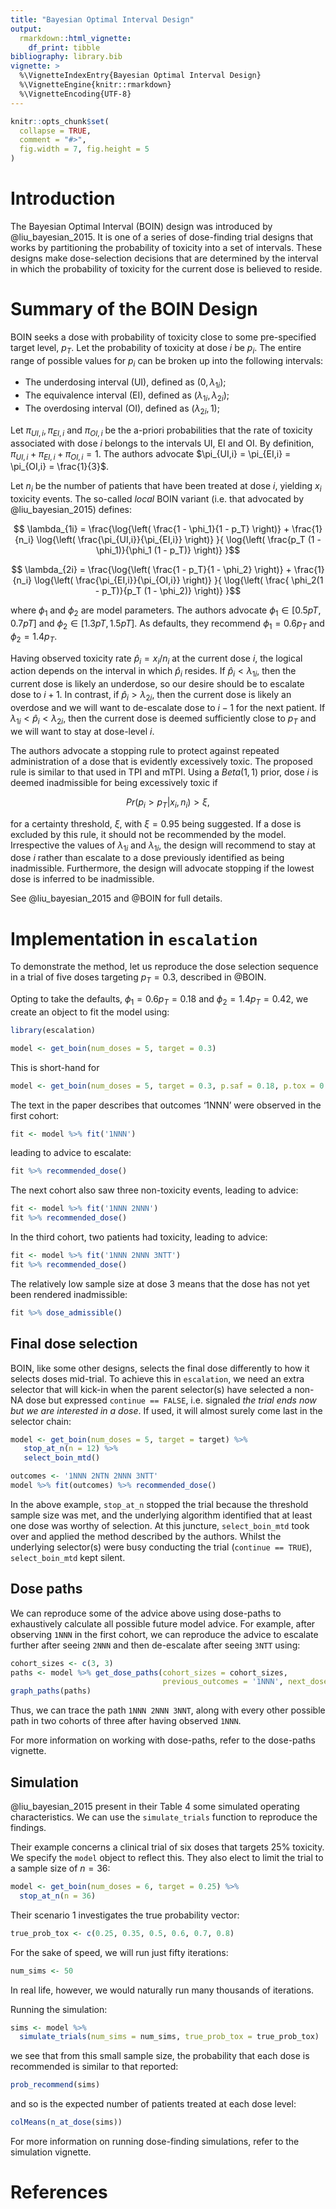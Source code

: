 ```yaml
---
title: "Bayesian Optimal Interval Design"
output: 
  rmarkdown::html_vignette:
    df_print: tibble
bibliography: library.bib
vignette: >
  %\VignetteIndexEntry{Bayesian Optimal Interval Design}
  %\VignetteEngine{knitr::rmarkdown}
  %\VignetteEncoding{UTF-8}
---
```


```r
knitr::opts_chunk$set(
  collapse = TRUE,
  comment = "#>",
  fig.width = 7, fig.height = 5
)
```

# Introduction
The Bayesian Optimal Interval (BOIN) design was introduced by @liu_bayesian_2015.
It is one of a series of dose-finding trial designs that works by partitioning the probability of toxicity into a set of intervals.
These designs make dose-selection decisions that are determined by the interval in which the probability of toxicity for the current dose is believed to reside.


# Summary of the BOIN Design
BOIN seeks a dose with probability of toxicity close to some pre-specified target level, $p_T$.
Let the probability of toxicity at dose $i$ be $p_i$.
The entire range of possible values for $p_i$ can be broken up into the following intervals: 

* The underdosing interval (UI), defined as $(0, \lambda_{1i})$;
* The equivalence interval (EI), defined as $(\lambda_{1i}, \lambda_{2i})$;
* The overdosing interval (OI), defined as $(\lambda_{2i}, 1)$;

Let $\pi_{UI,i}, \pi_{EI,i}$ and $\pi_{OI,i}$ be the a-priori probabilities that the rate of toxicity associated with dose $i$ belongs to the intervals UI, EI and OI.
By definition, $\pi_{UI,i} + \pi_{EI,i} + \pi_{OI,i} = 1$.
The authors advocate $\pi_{UI,i} = \pi_{EI,i} = \pi_{OI,i} = \frac{1}{3}$.

Let $n_i$ be the number of patients that have been treated at dose $i$, yielding $x_i$ toxicity events.
The so-called _local_ BOIN variant (i.e. that advocated by @liu_bayesian_2015) defines: 

$$ \lambda_{1i} = \frac{\log{\left( \frac{1 - \phi_1}{1 - p_T} \right)} + \frac{1}{n_i} \log{\left( \frac{\pi_{UI,i}}{\pi_{EI,i}} \right)} }{ \log{\left( \frac{p_T (1 - \phi_1)}{\phi_1 (1 - p_T)} \right)} }$$

$$ \lambda_{2i} = \frac{\log{\left( \frac{1 - p_T}{1 - \phi_2} \right)} + \frac{1}{n_i} \log{\left( \frac{\pi_{EI,i}}{\pi_{OI,i}} \right)} }{ \log{\left( \frac{ \phi_2(1 - p_T)}{p_T (1 - \phi_2)} \right)} }$$

where $\phi_1$ and $\phi_2$ are model parameters.
The authors advocate $\phi_1 \in \left[ 0.5pT, 0.7pT \right]$ and $\phi_2 \in \left[ 1.3pT, 1.5pT \right]$.
As defaults, they recommend $\phi_1 = 0.6p_T$ and $\phi_2 = 1.4p_T$.

Having observed toxicity rate $\hat{p}_i = x_i / n_i$ at the current dose $i$, the logical action depends on the interval in which $\hat{p}_i$ resides. 
If $\hat{p}_i < \lambda_{1i}$, then the current dose is likely an underdose, so our desire should be to escalate dose to $i+1$.
In contrast, if $\hat{p}_i > \lambda_{2i}$, then the current dose is likely an overdose and we will want to de-escalate dose to $i-1$ for the next patient.
If $\lambda_{1i} < \hat{p}_i < \lambda_{2i}$, then the current dose is deemed sufficiently close to $p_T$ and we will want to stay at dose-level $i$.

The authors advocate a stopping rule to protect against repeated administration of a dose that is evidently excessively toxic.
The proposed rule is similar to that used in TPI and mTPI.
Using a $Beta(1, 1)$ prior, dose $i$ is deemed inadmissible for being excessively toxic if

$$ Pr(p_{i} > p_{T} | x_i, n_i) > \xi,$$

for a certainty threshold, $\xi$, with $\xi = 0.95$ being suggested.
If a dose is excluded by this rule, it should not be recommended by the model.
Irrespective the values of $\lambda_{1i}$ and $\lambda_{1i}$, the design will recommend to stay at dose $i$ rather than escalate to a dose previously identified as being inadmissible.
Furthermore, the design will advocate stopping if the lowest dose is inferred to be inadmissible.

See @liu_bayesian_2015 and @BOIN for full details.



# Implementation in `escalation`
To demonstrate the method, let us reproduce the dose selection sequence in a trial of five doses targeting $p_T = 0.3$, described in @BOIN. 

Opting to take the defaults, $\phi_1 = 0.6 p_T = 0.18$ and $\phi_2 = 1.4 p_T = 0.42$, we create an object to fit the model using:
```r
library(escalation)

model <- get_boin(num_doses = 5, target = 0.3)
```

This is short-hand for 
```r
model <- get_boin(num_doses = 5, target = 0.3, p.saf = 0.18, p.tox = 0.42)
```

The text in the paper describes that outcomes '1NNN' were observed in the first cohort:
```r
fit <- model %>% fit('1NNN')
```

leading to advice to escalate:
```r
fit %>% recommended_dose()
```

The next cohort also saw three non-toxicity events, leading to advice:

```r
fit <- model %>% fit('1NNN 2NNN')
fit %>% recommended_dose()
```

In the third cohort, two patients had toxicity, leading to advice:

```r
fit <- model %>% fit('1NNN 2NNN 3NTT')
fit %>% recommended_dose()
```

The relatively low sample size at dose 3 means that the dose has not yet been rendered inadmissible:

```r
fit %>% dose_admissible()
```

## Final dose selection
BOIN, like some other designs, selects the final dose differently to how it selects doses mid-trial.
To achieve this in `escalation`, we need an extra selector that will kick-in when the parent selector(s) have selected a non-NA dose but expressed `continue == FALSE`, i.e. signaled _the trial ends now but we are interested in a dose_.
If used, it will almost surely come last in the selector chain:

```r
model <- get_boin(num_doses = 5, target = target) %>%
   stop_at_n(n = 12) %>%
   select_boin_mtd()

outcomes <- '1NNN 2NTN 2NNN 3NTT'
model %>% fit(outcomes) %>% recommended_dose()
```

In the above example, `stop_at_n` stopped the trial because the threshold sample size was met, and the underlying algorithm identified that at least one dose was worthy of selection.
At this juncture, `select_boin_mtd` took over and applied the method described by the authors.
Whilst the underlying selector(s) were busy conducting the trial (`continue == TRUE`), `select_boin_mtd` kept silent.

## Dose paths
We can reproduce some of the advice above using dose-paths to exhaustively calculate all possible future model advice.
For example, after observing `1NNN` in the first cohort, we can reproduce the advice to escalate further after seeing `2NNN` and then de-escalate after seeing `3NTT` using:

```r
cohort_sizes <- c(3, 3)
paths <- model %>% get_dose_paths(cohort_sizes = cohort_sizes, 
                                  previous_outcomes = '1NNN', next_dose = 2)
graph_paths(paths)
```

Thus, we can trace the path `1NNN 2NNN 3NNT`, along with every other possible path in two cohorts of three after having observed `1NNN`.

For more information on working with dose-paths, refer to the dose-paths vignette.


## Simulation
@liu_bayesian_2015 present in their Table 4 some simulated operating characteristics.
We can use the `simulate_trials` function to reproduce the findings.

Their example concerns a clinical trial of six doses that targets 25% toxicity.
We specify the `model` object to reflect this.
They also elect to limit the trial to a sample size of $n=36$:

```r
model <- get_boin(num_doses = 6, target = 0.25) %>% 
  stop_at_n(n = 36)
```

Their scenario 1 investigates the true probability vector:
```r
true_prob_tox <- c(0.25, 0.35, 0.5, 0.6, 0.7, 0.8)
```

For the sake of speed, we will run just fifty iterations:

```r
num_sims <- 50
```

In real life, however, we would naturally run many thousands of iterations.

Running the simulation:

```r
sims <- model %>% 
  simulate_trials(num_sims = num_sims, true_prob_tox = true_prob_tox)
```

we see that from this small sample size, the probability that each dose is recommended is similar to that reported:
```r
prob_recommend(sims)
```

and so is the expected number of patients treated at each dose level:
```r
colMeans(n_at_dose(sims))
```

For more information on running dose-finding simulations, refer to the simulation vignette.


# References
